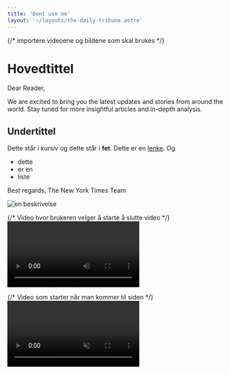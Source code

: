 ```yaml
---
title: 'Dont use me'
layout: '~/layouts/the-daily-tribune.astro'
---
```


{/* importere videoene og bildene som skal brukes */}


# Hovedtittel
Dear Reader,

We are excited to bring you the latest updates and stories from around the world. Stay tuned for more insightful articles and in-depth analysis.

## Undertittel
Dette står i *kursiv* og dette står i **fet**.
Dette er en [lenke](https://www.nytimes.com/). Og
- dette
- er en
- liste

Best regards,
The New York Times Team

<img src={logo.src} alt="en beskrivelse" />

{/* Video hvor brukeren velger å starte å slutte video */}
<video controls>
    <source src={sampleVideo} type="video/mp4" />
    Your browser does not support the video tag.
</video>

{/* Video som starter når man kommer til siden */}
<video autoplay muted>
    <source src={sampleVideo} type="video/mp4" />
    Your browser does not support the video tag.
</video>